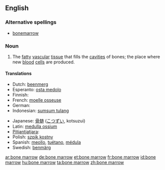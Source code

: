 ==English==
{{wikipedia}}
===Alternative spellings===
*[[bonemarrow]]

===Noun===
{{en-noun|sg=[[bone]] [[marrow]]|-|s}}

# {{anatomy}} The [[fatty]] [[vascular]] [[tissue]] that fills the [[cavities]] of bones; the place where new [[blood]] [[cell]]s are produced.

====Translations====
{{trans-top|bone marrow}}
* Dutch: [[beenmerg]] {{n}}
* Esperanto: [[osta medolo]]
* Finnish: {{t-|fi|luuydin}}
* French: [[moelle osseuse]] {{f}}
* German: {{t-|de|Knochenmark|n}}
* Indonesian: [[sumsum tulang]]
{{trans-mid}}
* Japanese: [[骨髄]] ([[こつずい]], kotsuzui)
* Latin: [[medulla ossium]]
* [[Pitjantjatjara]]: {{tø|pjt|nyuṉtjuṉ}}
* Polish: [[szpik kostny]] {{m}}
* Spanish: [[meollo]], [[tuétano]], [[médula]]
* Swedish: [[benmärg]] {{c}}
{{trans-bottom}}

[[ar:bone marrow]]
[[de:bone marrow]]
[[et:bone marrow]]
[[fr:bone marrow]]
[[id:bone marrow]]
[[hu:bone marrow]]
[[ta:bone marrow]]
[[zh:bone marrow]]